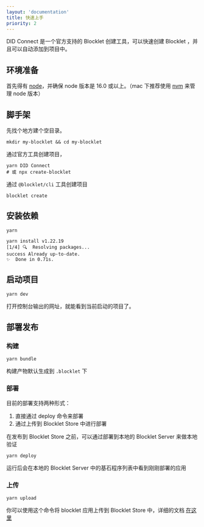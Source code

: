 ```yaml
---
layout: 'documentation'
title: 快速上手
priority: 2
---
```


DID Connect 是一个官方支持的 Blocklet 创建工具，可以快速创建 Blocklet ，并且可以自动添加到项目中。

## 环境准备

首先得有 [node](https://nodejs.org/en/)，并确保 node 版本是 16.0 或以上。（mac 下推荐使用 [nvm](https://github.com/creationix/nvm) 来管理 node 版本）

## 脚手架

先找个地方建个空目录。

```shell
mkdir my-blocklet && cd my-blocklet
```

通过官方工具创建项目，

```shell
yarn DID Connect
# 或 npx create-blocklet
```

通过 `@blocklet/cli` 工具创建项目

```shell
blocklet create
```

## 安装依赖

```shell
yarn

yarn install v1.22.19
[1/4] 🔍  Resolving packages...
success Already up-to-date.
✨  Done in 0.71s.
```

## 启动项目

```shell
yarn dev
```

打开控制台输出的网址，就能看到当前启动的项目了。

## 部署发布

### 构建

```shell
yarn bundle
```

构建产物默认生成到 `.blocklet` 下

### 部署

目前的部署支持两种形式：

1. 直接通过 deploy 命令来部署
2. 通过上传到 Blocklet Store 中进行部署

在发布到 Blocklet Store 之前，可以通过部署到本地的 Blocklet Server 来做本地验证

```shell
yarn deploy
```

运行后会在本地的 Blocklet Server 中的基石程序列表中看到刚刚部署的应用

### 上传

```shell
yarn upload
```

你可以使用这个命令将 blocklet 应用上传到 Blocklet Store 中，详细的文档 [在这里](https://docs.arcblock.io/abtnode/zh/store)
